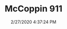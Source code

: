 ---
width: 1333
height: 2000
title: McCoppin 911
description: A custom 911 built by McCoppin Automotive Design.
date: 2/27/2020 4:37:24 PM
cameraMake: Sony
cameraModel: ILCE-7M3
lens: ZEISS Batis 1.8/85
settingsfStop: f/1.8
settingsISO: ISO 100
settingsShutter: 1/1000
settingsFocalLength: 85 mm
---